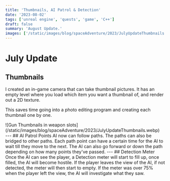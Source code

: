 ```yaml
---
title: 'Thumbnails, AI Patrol & Detection'
date: '2023-08-02'
tags: ['unreal engine', 'quests', 'game', 'C++']
draft: false
summary: 'August Update.'
images: ['/static/images/blog/spaceAdventure/2023/JulyUpdateThumbnails.webp']
---
```


# July Update

## Thumbnails

I created an in-game camera that can take thumbnail pictures.
It has an empty level where you load which item you want a thumbnail of, and render out a 2D texture.

This saves time going into a photo editing program and creating each thumbnail one by one.

<div>
  ![Gun Thumbnails in weapon
  slots](/static/images/blog/spaceAdventure/2023/JulyUpdateThumbnails.webp)
</div>
--- ## AI Patrol Points AI now can follow paths. The paths can also be bridged to other paths. Each path
point can have a certain time for the AI to wait till they move to the next. The AI can also go forward
or down the path depending on how many points they've passed.
<VideoPlayer loop autoPlay muted src="/static/vids/july/PatrolPoints.webm" />
--- ## Detection Meter Once the AI can see the player, a Detection meter will start to fill up, once
filled, the AI will become hostile. If the player leaves the view of the AI, if not detected, the meter
will then start to empty. If the meter was over 75% when the player left the view, the AI will investigate
what they saw.
<VideoPlayer loop autoPlay muted src="/static/vids/july/DetectionMeter.webm" />
